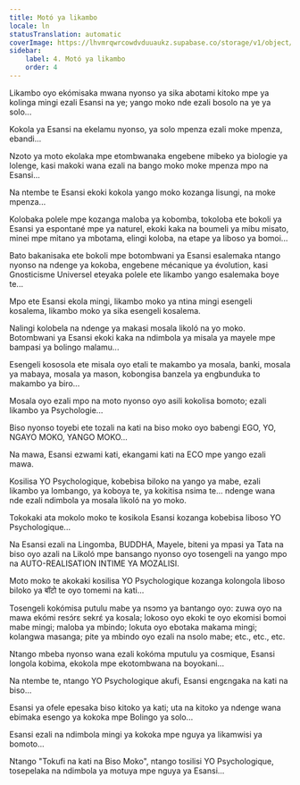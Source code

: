 ```yaml
---
title: Motó ya likambo
locale: ln
statusTranslation: automatic
coverImage: https://lhvmrqwrcowdvduuaukz.supabase.co/storage/v1/object/public/strapi-uploads/small_cover-tratado-de-psicologia-revolucionaria.webp-5e15e1cec4e0ebebcde5d7fc7565d8fd.webp
sidebar:
    label: 4. Motó ya likambo
    order: 4
---
```

Likambo oyo ekómisaka mwana nyonso ya sika abotami kitoko mpe ya kolinga mingi ezali Esansi na ye; yango moko nde ezali bosolo na ye ya solo...

Kokola ya Esansi na ekelamu nyonso, ya solo mpenza ezali moke mpenza, ebandi...

Nzoto ya moto ekolaka mpe etombwanaka engebene mibeko ya biologie ya lolenge, kasi makoki wana ezali na bango moko moke mpenza mpo na Esansi...

Na ntembe te Esansi ekoki kokola yango moko kozanga lisungi, na moke mpenza...

Kolobaka polele mpe kozanga maloba ya kobomba, tokoloba ete bokoli ya Esansi ya espontané mpe ya naturel, ekoki kaka na boumeli ya mibu misato, minei mpe mitano ya mbotama, elingi koloba, na etape ya liboso ya bomoi...

Bato bakanisaka ete bokoli mpe botombwani ya Esansi esalemaka ntango nyonso na ndenge ya kokoba, engebene mécanique ya évolution, kasi Gnosticisme Universel eteyaka polele ete likambo yango esalemaka boye te...

Mpo ete Esansi ekola mingi, likambo moko ya ntina mingi esengeli kosalema, likambo moko ya sika esengeli kosalema.

Nalingi kolobela na ndenge ya makasi mosala likoló na yo moko. Botombwani ya Esansi ekoki kaka na ndimbola ya misala ya mayele mpe bampasi ya bolingo malamu...

Esengeli kososola ete misala oyo etali te makambo ya mosala, banki, mosala ya mabaya, mosala ya mason, kobongisa banzela ya engbunduka to makambo ya biro...

Mosala oyo ezali mpo na moto nyonso oyo asili kokolisa bomoto; ezali likambo ya Psychologie...

Biso nyonso toyebi ete tozali na kati na biso moko oyo babengi EGO, YO, NGAYO MOKO, YANGO MOKO...

Na mawa, Esansi ezwami kati, ekangami kati na ECO mpe yango ezali mawa.

Kosilisa YO Psychologique, kobebisa biloko na yango ya mabe, ezali likambo ya lombango, ya koboya te, ya kokitisa nsima te... ndenge wana nde ezali ndimbola ya mosala likoló na yo moko.

Tokokaki ata mokolo moko te kosikola Esansi kozanga kobebisa liboso YO Psychologique...

Na Esansi ezali na Lingomba, BUDDHA, Mayele, biteni ya mpasi ya Tata na biso oyo azali na Likoló mpe bansango nyonso oyo tosengeli na yango mpo na AUTO-REALISATION INTIME YA MOZALISI.

Moto moko te akokaki kosilisa YO Psychologique kozanga kolongola liboso biloko ya बॉटो te oyo tomemi na kati...

Tosengeli kokómisa putulu mabe ya nsɔmɔ ya bantango oyo: zuwa oyo na mawa ekómi resɔ́rɛ sekrɛ́ ya kosala; lokoso oyo ekoki te oyo ekomisi bomoi mabe mingi; maloba ya mbindo; lokuta oyo ebotaka makama mingi; kolangwa masanga; pite ya mbindo oyo ezali na nsolo mabe; etc., etc., etc.

Ntango mbeba nyonso wana ezali kokóma mputulu ya cosmique, Esansi longola kobima, ekokola mpe ekotombwana na boyokani...

Na ntembe te, ntango YO Psychologique akufi, Esansi engɛngaka na kati na biso...

Esansi ya ofele epesaka biso kitoko ya kati; uta na kitoko ya ndenge wana ebimaka esengo ya kokoka mpe Bolingo ya solo...

Esansi ezali na ndimbola mingi ya kokoka mpe nguya ya likamwisi ya bomoto...

Ntango "Tokufi na kati na Biso Moko", ntango tosilisi YO Psychologique, tosepelaka na ndimbola ya motuya mpe nguya ya Esansi...

